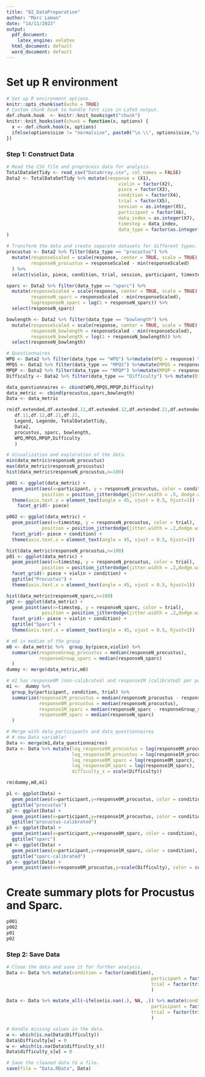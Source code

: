 ```yaml
---
title: "02_DataPreparation"
author: "Marc Leman"
date: "14/11/2023"
output:
  pdf_document:
    latex_engine: xelatex
  html_document: default
  word_document: default
---
```


# Set up R environment
```r
# Set up R environment options.
knitr::opts_chunk$set(echo = TRUE)
# Custom chunk hook to handle font size in LaTeX output.
def.chunk.hook  <- knitr::knit_hooks$get("chunk")
knitr::knit_hooks$set(chunk = function(x, options) {
  x <- def.chunk.hook(x, options)
  ifelse(options$size != "normalsize", paste0("\n \\", options$size,"\n\n", x, "\n\n \\normalsize"), x)
})
```


### Step 1: Construct Data
```r
# Read the CSV file and preprocess data for analysis.
TotalDataSetTidy <- read_csv("DataArray.csv", col_names = FALSE)
Data2 <- TotalDataSetTidy %>% mutate(response = (X1), 
                                         violin = factor(X2), 
                                         piece = factor(X3),
                                         condition = factor(X4), 
                                         trial = factor(X5), 
                                         session = as.integer(X5),
                                         participant = factor(X6),
                                         data_index = as.integer(X7), 
                                         timestep = data_index,
                                         data_type = factor(as.integer(X8), labels = c("procustus","sparc","bowlength","WPQ","MPQS","MPQP","Difficulty")) 
)

# Transform the data and create separate datasets for different types.
procustus <- Data2 %>% filter(data_type == "procustus") %>% 
  mutate(responseScaled = scale(response, center = TRUE, scale = TRUE),
         responseN_procustus = responseScaled - min(responseScaled)
  ) %>%
  select(violin, piece, condition, trial, session, participant, timestep, data_type, responseN_procustus)

sparc <- Data2 %>% filter(data_type == "sparc") %>% 
  mutate(responseScaled = scale(response, center = TRUE, scale = TRUE),
         responseN_sparc = responseScaled - min(responseScaled),
         logresponseN_sparc = log(1 + responseN_sparc)) %>%
  select(responseN_sparc)

bowlength <- Data2 %>% filter(data_type == "bowlength") %>%
  mutate(responseScaled = scale(response, center = TRUE, scale = TRUE),
         responseN_bowlength = responseScaled - min(responseScaled),
         responseN_bowlength = log(1 + responseN_bowlength)) %>%
  select(responseN_bowlength)

# Questionnaires
WPQ <- Data2 %>% filter(data_type == "WPQ") %>%mutate(WPQ = response) %>% select(participant,condition,trial,WPQ)
MPQS <- Data2 %>% filter(data_type == "MPQS") %>%mutate(MPQS = response) %>% select(MPQS)
MPQP <- Data2 %>% filter(data_type == "MPQP") %>%mutate(MPQP = response) %>% select(MPQP)
Difficulty <- Data2 %>% filter(data_type == "Difficulty") %>% mutate(Difficulty = response,Difficulty = scale(Difficulty)) %>% select(Difficulty) 

data_questionnaires <- cbind(WPQ,MPQS,MPQP,Difficulty) 
data_metric <- cbind(procustus,sparc,bowlength)
Data <- data_metric

rm(df.extended,df.extended.11,df.extended.12,df.extended.21,df.extended.22,
   df.11,df.12,df.21,df.22, 
   Legend, Legende, TotalDataSetTidy,
   Data2, 
   procustus, sparc, bowlength,
   WPQ,MPQS,MPQP,Difficulty
   ) 

# Visualization and exploration of the data.
min(data_metric$responseN_procustus)
max(data_metric$responseN_procustus)
hist(data_metric$responseN_procustus,n=100)

p001 <- ggplot(data_metric) +
  geom_point(aes(x=participant, y = responseN_procustus, color = condition), 
             position = position_jitterdodge(jitter.width = .5, dodge.width = .6), size = .4, alpha = .4) +
  theme(axis.text.x = element_text(angle = 45, vjust = 0.5, hjust=1)) +
    facet_grid(~ piece)

p002 <- ggplot(data_metric) +
  geom_point(aes(x=timestep, y = responseN_procustus, color = trial), 
             position = position_jitterdodge(jitter.width = .2,dodge.width = .6)) +
  facet_grid(~ piece + condition) +
  theme(axis.text.x = element_text(angle = 45, vjust = 0.5, hjust=1))

hist(data_metric$responseN_procustus,n=100)
p01 <- ggplot(data_metric) +
  geom_point(aes(x=timestep, y = responseN_procustus, color = trial), 
             position = position_jitterdodge(jitter.width = .2,dodge.width = .6)) +
  facet_grid(~ piece + violin + condition) +
  ggtitle("Procustus") +
  theme(axis.text.x = element_text(angle = 45, vjust = 0.5, hjust=1))

hist(data_metric$responseN_sparc,n=100)
p02 <- ggplot(data_metric) +
  geom_point(aes(x=timestep, y = responseN_sparc, color = trial), 
             position = position_jitterdodge(jitter.width = .2,dodge.width = .6)) +
  facet_grid(~ piece + violin + condition) +
  ggtitle("Sparc") +
  theme(axis.text.x = element_text(angle = 45, vjust = 0.5, hjust=1))

# m0 is median of the group
m0 <- data_metric %>%  group_by(piece,violin) %>% 
  summarize(responseGroup_procustus = median(responseN_procustus),
            responseGroup_sparc = median(responseN_sparc)
  )
dummy <- merge(data_metric,m0)

# m1 has response0M (non-calibrated) and response1M (calibrated) per part. cond.
m1 <-  dummy %>% 
  group_by(participant, condition, trial) %>%  
  summarize(response1M_procustus = median(responseN_procustus - responseGroup_procustus), # calibrated
            response0M_procustus = median(responseN_procustus),
            response1M_sparc = median(responseN_sparc - responseGroup_sparc), # calibrated
            response0M_sparc = median(responseN_sparc)
  ) 

# Merge with data_participants and data_questionnaires
# # new Data variable!
Data <- merge(m1,data_questionnaires)
Data <- Data %>% mutate(log_response0M_procustus = log(response0M_procustus),
                        log_response1M_procustus = log(response1M_procustus),
                        log_response0M_sparc = log(response0M_sparc),
                        log_response1M_sparc = log(response1M_sparc),
                        difficulty_s = scale(Difficulty))

rm(dummy,m0,m1)

p1 <- ggplot(Data) +
  geom_point(aes(x=participant,y=response0M_procustus, color = condition), position = position_jitterdodge()) +
  ggtitle("procustus")
p2 <- ggplot(Data) +
  geom_point(aes(x=participant,y=response1M_procustus, color = condition), position = position_jitterdodge()) +
  ggtitle("procustus-calibrated")
p3 <- ggplot(Data) +
  geom_point(aes(x=participant,y=response0M_sparc, color = condition), position = position_jitterdodge()) +
  ggtitle("sparc")
p4 <- ggplot(Data) +
  geom_point(aes(x=participant,y=response1M_sparc, color = condition), position = position_jitterdodge())+
  ggtitle("sparc-calibrated")
p5 <- ggplot(Data) +
  geom_point(aes(x=response0M_procustus,y=scale(Difficulty), color = condition), position = position_jitterdodge())
```

# Create summary plots for Procustus and Sparc.
```r
p001
p002
p01
p02
```

### Step 2: Save Data
```r
# Clean the data and save it for further analysis.
Data <- Data %>% mutate(condition = factor(condition),
                                                     participant = factor(participant),
                                                     trial = factor(trial)
                                                     )

Data <- Data %>% mutate_all(~ifelse(is.nan(.), NA, .)) %>% mutate(condition = factor(condition),
                                                     participant = factor(participant),
                                                     trial = factor(trial)
                                                     )

# Handle missing values in the data.
w <- which(is.na(Data$Difficulty))
Data$Difficulty[w] = 0
w <- which(is.na(Data$difficulty_s))
Data$difficulty_s[w] = 0

# Save the cleaned data to a file.
save(file = "Data.RData", Data)
```
